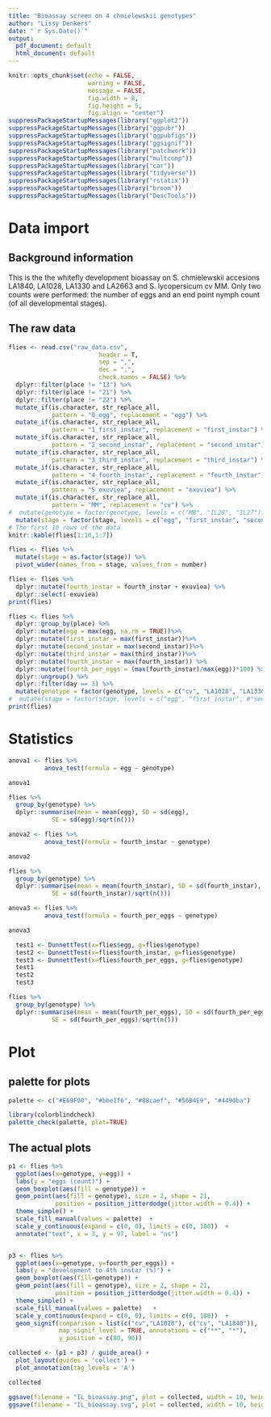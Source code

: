 ```yaml
---
title: "Bioassay screen on 4 chmielewskii genotypes"
author: "Lissy Denkers"
date: "`r Sys.Date()`"
output: 
  pdf_document: default
  html_document: default
---
```


```r
knitr::opts_chunk$set(echo = FALSE, 
                      warning = FALSE, 
                      message = FALSE, 
                      fig.width = 8, 
                      fig.height = 5, 
                      fig.align = "center")
suppressPackageStartupMessages(library("ggplot2"))
suppressPackageStartupMessages(library("ggpubr"))
suppressPackageStartupMessages(library("ggpubfigs"))
suppressPackageStartupMessages(library("ggsignif"))
suppressPackageStartupMessages(library("patchwork"))
suppressPackageStartupMessages(library("multcomp"))
suppressPackageStartupMessages(library("car"))
suppressPackageStartupMessages(library("tidyverse"))
suppressPackageStartupMessages(library("rstatix"))
suppressPackageStartupMessages(library("broom"))
suppressPackageStartupMessages(library("DescTools"))
```

# Data import 

## Background information

This is the  the whitefly development bioassay on S. chmielewskii accesions LA1840, LA1028, LA1330 and LA2663 and S. lycopersicum cv MM. Only two counts were performed: the number of eggs and an end point nymph count (of all developmental stages).

## The raw data
```r
flies <- read.csv("raw_data.csv", 
                         header = T, 
                         sep = ",", 
                         dec = ".", 
                         check.names = FALSE) %>%    
  dplyr::filter(place != "13") %>%
  dplyr::filter(place != "21") %>%
  dplyr::filter(place != "22") %>%
  mutate_if(is.character, str_replace_all, 
            pattern = "0_egg", replacement = "egg") %>%
  mutate_if(is.character, str_replace_all, 
            pattern = "1_first_instar", replacement = "first_instar") %>%
  mutate_if(is.character, str_replace_all, 
            pattern = "2_second_instar", replacement = "second_instar") %>%
  mutate_if(is.character, str_replace_all, 
            pattern = "3_third_instar", replacement = "third_instar") %>%
  mutate_if(is.character, str_replace_all, 
            pattern = "4_fourth_instar", replacement = "fourth_instar") %>%
  mutate_if(is.character, str_replace_all, 
            pattern = "5_exuviea", replacement = "exuviea") %>%
  mutate_if(is.character, str_replace_all, 
            pattern = "MM", replacement = "cv") %>%
#  mutate(genotype = factor(genotype, levels = c("MB", "IL28", "IL27"))) %>%
  mutate(stage = factor(stage, levels = c("egg", "first_instar", "second_instar", "third_instar", "fourth_instar", "exuviea")))
# The first 10 rows of the data
knitr::kable(flies[1:10,1:7])
```

```r
flies <- flies %>%
  mutate(stage = as.factor(stage)) %>%
  pivot_wider(names_from = stage, values_from = number) 
```
 
```r
flies <- flies %>%
  dplyr::mutate(fourth_instar = fourth_instar + exuviea) %>%
  dplyr::select(-exuviea)
print(flies)
```

```r
flies <- flies %>%
  dplyr::group_by(place) %>%
  dplyr::mutate(egg = max(egg, na.rm = TRUE))%>%
  dplyr::mutate(first_instar = max(first_instar))%>%
  dplyr::mutate(second_instar = max(second_instar))%>%
  dplyr::mutate(third_instar = max(third_instar))%>%
  dplyr::mutate(fourth_instar = max(fourth_instar)) %>%
  dplyr::mutate(fourth_per_eggs = (max(fourth_instar)/max(egg))*100) %>%
  dplyr::ungroup() %>%
  dplyr::filter(day == 3) %>%
  mutate(genotype = factor(genotype, levels = c("cv", "LA1028", "LA1330", "LA1840", "LA2663"))) 
#  mutate(stage = factor(stage, levels = c("egg", "first_instar", #"second_instar", "third_instar", "fourth_instar", "exuviea")))
print(flies)
```



# Statistics
```r
anova1 <- flies %>%
          anova_test(formula = egg ~ genotype)

anova1

```

```r
flies %>%
  group_by(genotype) %>%
  dplyr::summarise(mean = mean(egg), SD = sd(egg), 
            SE = sd(egg)/sqrt(n()))
```

```r

anova2 <- flies %>%
          anova_test(formula = fourth_instar ~ genotype)

anova2

```

```r
flies %>%
  group_by(genotype) %>%
  dplyr::summarise(mean = mean(fourth_instar), SD = sd(fourth_instar), 
            SE = sd(fourth_instar)/sqrt(n()))
```

```r

anova3 <- flies %>%
          anova_test(formula = fourth_per_eggs ~ genotype)

anova3
```

```r
  test1 <- DunnettTest(x=flies$egg, g=flies$genotype)
  test2 <- DunnettTest(x=flies$fourth_instar, g=flies$genotype)
  test3 <- DunnettTest(x=flies$fourth_per_eggs, g=flies$genotype)
  test1
  test2
  test3
```

```r
flies %>%
  group_by(genotype) %>%
  dplyr::summarise(mean = mean(fourth_per_eggs), SD = sd(fourth_per_eggs), 
            SE = sd(fourth_per_eggs)/sqrt(n()))
```


# Plot

## palette for plots
```r
palette <- c("#E69F00", "#bbe1f6", "#88caef", "#56B4E9", "#4490ba")
```

```r
library(colorblindcheck)
palette_check(palette, plot=TRUE)
```

## The actual plots
```r
p1 <- flies %>% 
  ggplot(aes(x=genotype, y=egg)) + 
  labs(y = "eggs (count)") +
  geom_boxplot(aes(fill = genotype)) +   
  geom_point(aes(fill = genotype), size = 2, shape = 21,
             position = position_jitterdodge(jitter.width = 0.4)) + 
  theme_simple() + 
  scale_fill_manual(values = palette)  +  
  scale_y_continuous(expand = c(0, 0), limits = c(0, 100))  +
  annotate("text", x = 3, y = 97, label = "ns")


p3 <- flies %>% 
  ggplot(aes(x=genotype, y=fourth_per_eggs)) + 
  labs(y = "development to 4th instar (%)") +
  geom_boxplot(aes(fill=genotype)) +   
  geom_point(aes(fill = genotype), size = 2, shape = 21,
             position = position_jitterdodge(jitter.width = 0.4)) + 
  theme_simple() + 
  scale_fill_manual(values = palette)   +  
  scale_y_continuous(expand = c(0, 0), limits = c(0, 100))  +
  geom_signif(comparison = list(c("cv","LA1028"), c("cv", "LA1840")), 
              map_signif_level = TRUE, annotations = c("**", "*"),
              y_position = c(80, 90))

collected <- (p1 + p3) / guide_area() +
  plot_layout(guides = 'collect') +
  plot_annotation(tag_levels = 'A')

collected

ggsave(filename = "IL_bioassay.png", plot = collected, width = 10, height = 10)
ggsave(filename = "IL_bioassay.svg", plot = collected, width = 10, height = 10)
```
